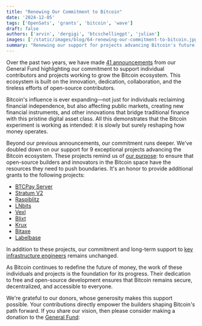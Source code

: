 ```yaml
---
title: "Renewing Our Commitment to Bitcoin"
date: '2024-12-05'
tags: ['OpenSats', 'grants', 'bitcoin', 'wave']
draft: false
authors: ['arvin', 'dergigi', 'btcschellingpt', 'julian']
images: ['/static/images/blog/64-renewing-our-commitment-to-bitcoin.jpg']
summary: "Renewing our support for projects advancing Bitcoin's future."
---
```


Over the past two years, we have made [41 announcements](/tags/bitcoin) from our
General Fund highlighting our commitment to support individual contributors
and projects working to grow the Bitcoin ecosystem. This ecosystem is built on
the innovation, dedication, collaboration, and the tireless efforts of
open-source contributors.

Bitcoin's influence is ever expanding—not just for individuals reclaiming
financial independence, but also affecting public markets, creating new
financial instruments, and other innovations
that bridge traditional finance with this pristine digital asset class. All this
demonstrates that the Bitcoin experiment is working as intended: it is slowly
but surely reshaping how money operates.

Beyond our previous announcements, our commitment runs deeper. We've doubled
down on our support for 9 exceptional projects advancing the Bitcoin ecosystem.
These projects remind us of [our purpose](/mission): to ensure that open-source
builders and innovators in the Bitcoin space have the resources they need to
push boundaries. It's an honor to provide additional grants to the following
projects:

- [BTCPay Server](/blog/bitcoin-grants-july-2023#btcpay-server)
- [Stratum
  V2](/blog/bitcoin-and-nostr-grants-august-2023#stratum-v2-testing--benchmarking-tool)
- [Raspiblitz](/blog/bitcoin-grants-july-2023#raspiblitz)
- [LNbits](/blog/bitcoin-and-nostr-grants-august-2023#lnbits)
- [Vexl](/blog/bitcoin-grants-december-2023#vexl)
- [Blixt](/blog/bitcoin-grants-july-2023#blixt-wallet)
- [Krux](/blog/bitcoin-grants-december-2023#krux)
- [Bitaxe](/blog/bitcoin-grants-feb-2024#the-bitaxe)
- [Labelbase](/blog/bitcoin-grants-july-2023#labelbase)

In addition to these projects, our commitment and long-term support to [key
infrastructure engineers](/tags/core) remains unchanged.

As Bitcoin continues to redefine the future of money, the work of these
individuals and projects is the foundation for its progress. Their dedication
to free and open-source development ensures that Bitcoin remains secure,
decentralized, and accessible to everyone.

We're grateful to our donors, whose generosity makes this support possible. Your
contributions directly empower the builders shaping Bitcoin's path forward. If
you share our vision, then please consider making a donation to the [General
Fund](/funds/general):

<center>
    <DonateToGeneralFundButton/>
</center>
